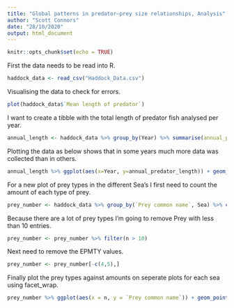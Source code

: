 ```yaml
---
title: "Global patterns in predator—prey size relationships, Analysis"
author: "Scott Connors"
date: "28/10/2020"
output: html_document
---
```



```r
knitr::opts_chunk$set(echo = TRUE)
```

First the data needs to be read into R.

```r
haddock_data <- read_csv("Haddock_Data.csv")
```

Visualising the data to check for errors.

```r
plot(haddock_data$`Mean length of predator`)
```

I want to create a tibble with the total length of predator fish analysed per year.

```r
annual_length <- haddock_data %>% group_by(Year) %>% summarise(annual_predator_length = sum(`Mean length of predator`))
```

Plotting the data as below shows that in some years much more data was collected than in others.

```r
annual_length %>% ggplot(aes(x=Year, y=annual_predator_length)) + geom_point() + geom_line() + ylab("Annual Length [cm/year]")
```

For a new plot of prey types in the different Sea's I first need to count the amount of each type of prey.

```r
prey_number <- haddock_data %>% group_by(`Prey common name`, Sea) %>% count()
```

Because there are a lot of prey types I'm going to remove Prey with less than 10 entries.

```r
prey_number <- prey_number %>% filter(n > 10)
```

Next need to remove the EPMTY values.

```r
prey_number <- prey_number[-c(4,5),]
```

Finally plot the prey types against amounts on seperate plots for each sea using facet_wrap.

```r
prey_number %>% ggplot(aes(x = n, y = `Prey common name`)) + geom_point() + geom_line() + facet_wrap(~Sea)
```